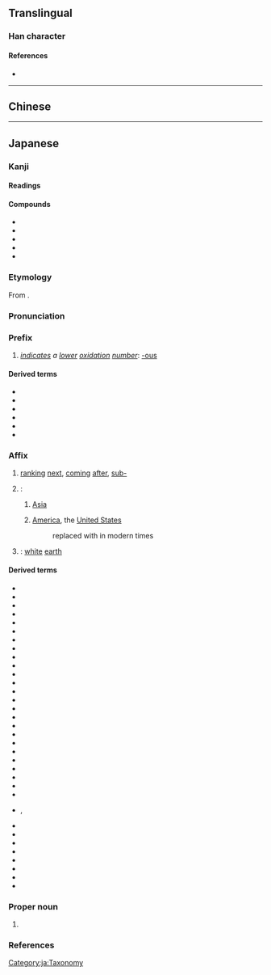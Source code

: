 {{also|亞|亚}}
{{character info/new}}
==Translingual==
{{Han simplified forms|亞|亜|亚}}

===Han character===
{{Han char|rn=7|rad=二|as=05|sn=7|four=10107|canj=MLLM,XMLLM|ids=⿱𫝁一,⿻工中}}

====References====
* {{Han ref|kx=0087.111|dkj=00272|dj=0183.190|hdz=10021.010|uh=4E9C|ud=20124}}

----

==Chinese==
{{zh-see|亞|sgsv}}

----

==Japanese==

===Kanji===
{{ja-kanji forms|亜|亞}}
{{ja-kanji|grade=c|rs=二05|kyu=亞}}

====Readings====
{{rfv-pronunciation|ja}}
{{ja-readings
|goon=え<!-- , あく, よう<えふ-->
|kanon=あ<!-- , あく, おう<あふ-->
|kun=つ-ぐ
|nanori=つぎ,<!-- つぐる,--> みつる
}}

====Compounds====
{{der-top|Compounds}}
* {{ja-r|亜%槐|あ%かい}}
* {{ja-r|亜細亜|^アジア|[[Asia]]}}
* {{ja-r|亜相|あしょう}}
* {{ja-r|亜字欄|あじらん}}
* {{ja-r|亜父|あふ}}
{{der-bottom}}

===Etymology===
{{ja-kanjitab|あ|yomi=kanon}}
From {{bor|ja|ltc|sort=あ|-}} {{ltc-l|亞}}.

===Pronunciation===
{{ja-pron|y=ko|あ}}

===Prefix===
{{ja-pos|prefix|kyu=亞|あ}}

# {{lb|ja|chemistry|sort=あ}} ''[[indicate]]s a [[low]]er [[oxidation]] [[number]]'': [[-ous]] 
#: {{ja-usex-inline|'''亜'''硫酸|'''あ'''りゅうさん|sulfur'''ous''' acid}}

====Derived terms====
{{der-top}}
* {{ja-r|亜砒酸|あひさん|[[arsenious]] [[acid]]}}
* {{ja-r|亜燐酸|ありんさん|[[phosphorous acid]]}}
* {{ja-r|亜硫酸|ありゅうさん|[[sulfurous acid]]}}
* {{ja-r|亜硝酸|あしょうさん|[[nitrous acid]]}}
* {{ja-r|亜酸化 窒素|あさんか ちっそ|[[nitrous oxide]]}}
* {{ja-r|次亜|じあ|[[hypo-]] [[-ous]]}}
{{der-bottom}}

===Affix===
{{ja-pos|affix|kyu=亞|あ}}

# [[rank]]ing [[next]], [[come|coming]] [[after]], [[sub-]]
#: {{ja-usex-inline|'''亜'''種|'''あ'''しゅ|'''sub'''species}}
#: {{ja-usex-inline|'''亜'''熱帯|'''あ'''ねったい|'''sub'''tropics}}
# {{n-g|Used as a [[phonetic]] element in [[transliteration]]s, especially}}:
## {{short for|lang=ja|亜細亜|tr=Ajia|dot=:|sort=あ}} [[Asia]]
## {{lb|ja|sort=あ|obsolete}} {{short for|lang=ja|亜米利加|tr=Amerika|dot=:}} [[America]], the [[United States]]
##: replaced with {{m|ja|米|tr=bei}} in modern times
# {{alt sp|ja|堊|tr=a|sort=あ}}: [[white]] [[earth]]

====Derived terms====
{{der-top3}}
* {{ja-r|亜鉛|あえん|[[zinc]]}}
* {{ja-r|亜音%速|あおん%そく|[[subsonic]] [[speed]]}}
* {{ja-r|亜温%帯|あおん%たい|[[subtemperate]] [[zone]]}}
* {{ja-r|亜科|あか|[[suborder]], [[subfamily]] {{q|taxonomy}}}}
* {{ja-r|亜寒%帯|あかん%たい|[[subarctic]] [[zone]]}}
* {{ja-r|亜急%性|あきゅう%せい|[[subacute]]}}
* {{ja-r|亜群|あぐん|[[subgroup]]}}
* {{ja-r|亜綱|あこう|[[subclass]]}}
* {{ja-r|亜高山%帯|あこうざん%たい|[[subalpine]] [[zone]]}}
* {{ja-r|亜種|あしゅ|[[subspecies]]}}
* {{ja-r|亜%聖|あ%せい|[[sage]] of the second order}}
* {{ja-r|亜%成%層圏|あ%せい%そうけん|[[sub-]][[stratosphere]]}}
* {{ja-r|亜%属|あ%ぞく|[[subgroup]], [[subgenus]]}}
* {{ja-r|亜%族|あ%ぞく|[[subgroup]]}}
* {{ja-r|亜%大%陸|あ%たい%りく|[[subcontinent]]}}
* {{ja-r|亜脱臼|あだっきゅう|[[subluxation]]}}
* {{ja-r|亜炭|あたん|[[brown coal]], [[lignite]]}}
* {{ja-r|亜土壌|あどじょう|[[subsoil]]}}
* {{ja-r|亜熱%帯|あねっ%たい|[[subtropics]]}}
* {{ja-r|亜麻|あま|[[flax]]}}
* {{ja-r|亜米利加|^アメリカ|[[America]], [[United States]]}}
* {{ja-r|亜%目|あ%もく|[[suborder]]}}
* {{ja-r|亜門|あもん|[[subphylum]]}}
* {{ja-r|亜剌比亜|^アラビア|[[Arabia]]}}
* {{ja-r|亜流|ありゅう}}
* {{ja-r|亜爾加里|アルカリ|rom=-}}, {{ja-r|亜児加里|アルカリ|[[alkali]]}}
* {{ja-r|亜爾然丁|^アルゼンチン|[[Argentina]]}}
* {{ja-r|亜%鈴|あ%れい|[[dumbbell]]}}
* {{ja-r|欧亜|^おうあ|[[Eurasia]]}}
* {{ja-r|亜欧|^あおう|Eurasia}}
* {{ja-r|興亜|こう-^あ|[[Asian]] [[development]]}}
* {{ja-r|東南亜|^とうなんあ|[[Southeast Asia]]}}
* {{ja-r|東亜|^とうあ|[[East Asia]]}}
* {{ja-r|白%亜|はく%あ|[[chalk]]}}
{{der-bottom}}

===Proper noun===
{{ja-pos|proper|kyu=亞|あ}}

# {{given name|female|lang=ja|A=a|nodot=1|sort=あ}}

===References===
{{ja-kref
|jis=3021
|ku=1601
|shift=889f
|euc=B0A1
|freq=1509
|nelson=43
|newnelson=81
|halpern=3540
|kld=2204
|heisig=1809
|tuttle=0a7.14
}}

[[Category:ja:Taxonomy]]